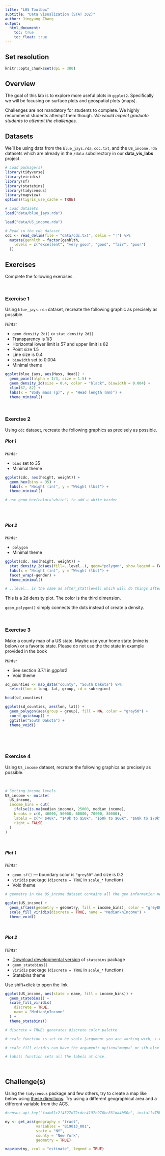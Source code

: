```yaml
---
title: "L05 Toolbox"
subtitle: "Data Visualization (STAT 302)"
author: Jingyang Zhang
output:
  html_document:
    toc: true
    toc_float: true
---
```



## Set resolution
```r
knitr::opts_chunk$set(dpi = 300)
```



## Overview

The goal of this lab is to explore more useful plots in `ggplot2`. Specifically we will be focusing on surface plots and geospatial plots (maps).

Challenges are not mandatory for students to complete. We highly recommend students attempt them though. *We would expect graduate students to attempt the challenges.*



## Datasets

We'll be using data from the `blue_jays.rda`, `cdc.txt`, and the `US_income.rda` datasets which are already in the `/data` subdirectory in our **data_vis_labs** project. 

```r
# Load package(s)
library(tidyverse)
library(viridis)
library(sf)
library(statebins)
library(tidycensus)
library(mapview)
options(tigris_use_cache = TRUE)

# Load datasets
load("data/blue_jays.rda")

load("data/US_income.rda")

# Read in the cdc dataset
cdc <- read_delim(file = "data/cdc.txt", delim = "|") %>%
  mutate(genhlth = factor(genhlth,
    levels = c("excellent", "very good", "good", "fair", "poor")
  ))
```


## Exercises

Complete the following exercises.

<br>

### Exercise 1

Using `blue_jays.rda` dataset, recreate the following graphic as precisely as possible.

*Hints:*

- `geom_density_2d()` or `stat_density_2d()`
- Transparency is 1/3
- Horizontal lower limit is 57 and upper limit is 82
- Point size 1.5
- Line size is 0.4
- `binwidth` set to 0.004
- Minimal theme

```r

ggplot(blue_jays, aes(Mass, Head)) +
  geom_point(alpha = 1/3, size = 1.5) +
  geom_density_2d(size = 0.4, color = "black", binwidth = 0.004) +
  xlim(57, 82) +
  labs(x = "Body mass (g)", y = "Head length (mm)") +
  theme_minimal()

```



<br>

### Exercise 2

Using `cdc` dataset, recreate the following graphics as precisely as possible.

##### Plot 1

*Hints:*

- `bins` set to 35
- Minimal theme

```r

ggplot(cdc, aes(height, weight)) +
  geom_hex(bins = 35) +
  labs(x = "Height (in)", y = "Weight (lbs)") +
  theme_minimal()

# use geom_hex(color="white") to add a white border
  
```


<br>

##### Plot 2

*Hints:*

- `polygon`
- Minimal theme

```r

ggplot(cdc, aes(height, weight)) +
  stat_density_2d(aes(fill=..level..), geom="polygon", show.legend = FALSE) +
  labs(x = "Height (in)", y = "Weight (lbs)") +
  facet_wrap(~gender) +
  theme_minimal()

# ..level.. is the same as after_stat(level) which will do things after the statistical transformation

```
This is a 2d density plot. The color is the third dimension. 

``geom_polygon()`` simply connects the dots instead of create a density. 

<br>

### Exercise 3

Make a county map of a US state. Maybe use your home state (mine is below) or a favorite state. Please do not use the the state in example provided in the book

*Hints:*

- See section 3.7.1 in *ggplot2*
- Void theme

```r

sd_counties <- map_data("county", "South Dakota") %>%
  select(lon = long, lat, group, id = subregion)

head(sd_counties)

```



```r


ggplot(sd_counties, aes(lon, lat)) +
  geom_polygon(aes(group = group), fill = NA, color = "grey50") +
  coord_quickmap() +
  ggtitle("South Dakota") +
  theme_void()
  
  

```

<br>

### Exercise 4

Using `US_income` dataset, recreate the following graphics as precisely as possible.

<br>

```r
# Setting income levels
US_income <- mutate(
  US_income,
  income_bins = cut(
    ifelse(is.na(median_income), 25000, median_income),
    breaks = c(0, 40000, 50000, 60000, 70000, 80000),
    labels = c("< $40k", "$40k to $50k", "$50k to $60k", "$60k to $70k", "> $70k"),
    right = FALSE
  )
)

```

<br>


##### Plot 1

*Hints:*

- `geom_sf()` --- boundary color is `"grey80"` and size is 0.2
- `viridis` package (`discrete = TRUE` in `scale_*` function)
- Void theme

```r

# geometry in the US_income dataset contains all the geo information needed to draws states

ggplot(US_income) +
  geom_sf(aes(geometry = geometry, fill = income_bins), color = "grey80", size = 0.2) +
  scale_fill_viridis(discrete = TRUE, name = "Median\nIncome") +
  theme_void()

```


<br>

##### Plot 2

*Hints:*

- [Download developmental version](https://github.com/hrbrmstr/statebins) of `statebins` package
- `geom_statebins()`
- `viridis` package (`discrete = TRUE` in `scale_*` function)
- Statebins theme

Use shift+click to open the link

```r

ggplot(US_income, aes(state = name, fill = income_bins)) +
  geom_statebins() +
  scale_fill_viridis(
    discrete = TRUE,
    name = "Median\nIncome"
  ) +
  theme_statebins()

# discrete = TRUE: generates discrete color palette

# scale function is set to be scale_[argument you are working with, i.e. fill, color, etc.]+[pkg name]

# scale_fill_viridis can have the argument: option="magma" or sth else

# labs() function sets all the labels at once. 


```


<br>

## Challenge(s)

Using the `tidycensus` package and few others, try to create a map like below using [these directions](https://walkerke.github.io/tidycensus/articles/spatial-data.html). Try using a different geographical area and a different variable from the ACS.

```r


#census_api_key("faab61c2f4527d72cdcc4197c970bc831da4b50e", install=TRUE)

ny <- get_acs(geography = "tract", 
              variables = "B19013_001", 
              state = "NY", 
              county = "New York", 
              geometry = TRUE)

mapview(ny, zcol = "estimate", legend = TRUE)

```



<br>

